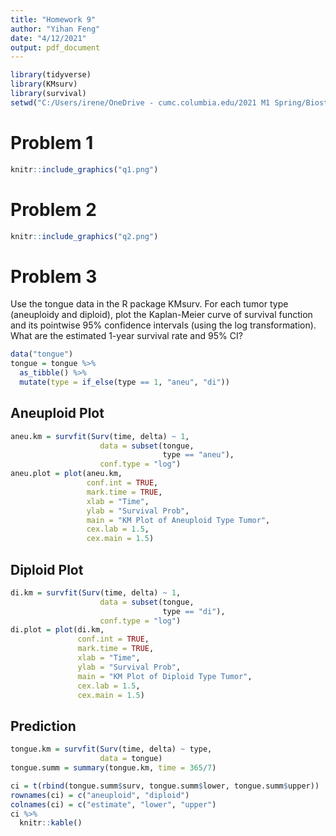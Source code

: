 ```yaml
---
title: "Homework 9"
author: "Yihan Feng"
date: "4/12/2021"
output: pdf_document
---
```


```r
library(tidyverse)
library(KMsurv)
library(survival)
setwd("C:/Users/irene/OneDrive - cumc.columbia.edu/2021 M1 Spring/Biostatistical Methods 2/HW/HW9")
```

# Problem 1

```r
knitr::include_graphics("q1.png")
```


\newpage

# Problem 2

```r
knitr::include_graphics("q2.png")
```


\newpage


# Problem 3

Use the tongue data in the R package KMsurv. For each tumor type (aneuploidy and diploid), plot the Kaplan-Meier curve of survival function and its pointwise 95% confidence intervals (using the log transformation). What are the estimated 1-year
survival rate and 95% CI?

```r
data("tongue")
tongue = tongue %>%
  as_tibble() %>%
  mutate(type = if_else(type == 1, "aneu", "di"))
```



## Aneuploid Plot
```r
aneu.km = survfit(Surv(time, delta) ~ 1, 
                    data = subset(tongue, 
                                  type == "aneu"),
                    conf.type = "log")
aneu.plot = plot(aneu.km,
                 conf.int = TRUE,
                 mark.time = TRUE,
                 xlab = "Time",
                 ylab = "Survival Prob",
                 main = "KM Plot of Aneuploid Type Tumor",
                 cex.lab = 1.5,
                 cex.main = 1.5)
```

\newpage

## Diploid Plot
```r
di.km = survfit(Surv(time, delta) ~ 1, 
                    data = subset(tongue, 
                                  type == "di"),
                    conf.type = "log")
di.plot = plot(di.km,
               conf.int = TRUE,
               mark.time = TRUE,
               xlab = "Time",
               ylab = "Survival Prob",
               main = "KM Plot of Diploid Type Tumor",
               cex.lab = 1.5,
               cex.main = 1.5)
```

\newpage

## Prediction

```r
tongue.km = survfit(Surv(time, delta) ~ type,
                    data = tongue)
tongue.summ = summary(tongue.km, time = 365/7)

ci = t(rbind(tongue.summ$surv, tongue.summ$lower, tongue.summ$upper))
rownames(ci) = c("aneuploid", "diploid")
colnames(ci) = c("estimate", "lower", "upper")
ci %>%
  knitr::kable()
```